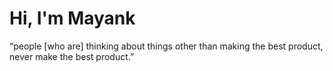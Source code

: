 # Hi, I'm Mayank

“people [who are] thinking about things other than making the best product, never make the best product.”

